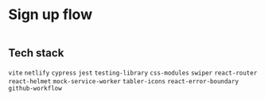
<Container>

# Sign up flow

<a href="https://signup-flow.netlify.app/" target="_blank">
  <img src='/assets/splitify.png' alt=''/>
</a>

## Tech stack

`vite` `netlify` `cypress` `jest` `testing-library` `css-modules` `swiper` `react-router` `react-helmet` `mock-service-worker` `tabler-icons` `react-error-boundary` `github-workflow`

</Container>
